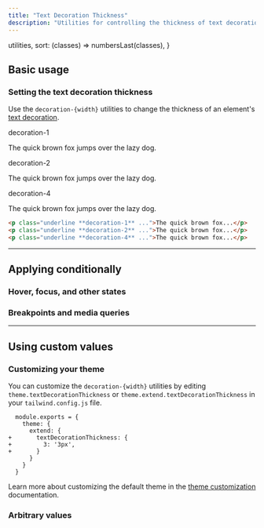 ```yaml
---
title: "Text Decoration Thickness"
description: "Utilities for controlling the thickness of text decorations."
---
```



  utilities,
  sort: (classes) => numbersLast(classes),
}

## Basic usage

### Setting the text decoration thickness

Use the `decoration-{width}` utilities to change the thickness of an element's [text decoration](/docs/text-decoration).

<Example>
  <div class="flex flex-col gap-8 text-slate-900 dark:text-slate-200">
    <div>
      <div class="font-medium text-sm text-slate-500 font-mono mb-3 dark:text-slate-400">decoration-1</div>
      <p class="text-lg font-medium underline decoration-1">The quick brown fox jumps over the lazy dog.</p>
    </div>
    <div>
      <div class="font-medium text-sm text-slate-500 font-mono mb-3 dark:text-slate-400">decoration-2</div>
      <p class="text-lg font-medium underline decoration-2">The quick brown fox jumps over the lazy dog.</p>
    </div>
    <div>
      <div class="font-medium text-sm text-slate-500 font-mono mb-3 dark:text-slate-400">decoration-4</div>
      <p class="text-lg font-medium underline decoration-4">The quick brown fox jumps over the lazy dog.</p>
    </div>
  </div>
</Example>

```html
<p class="underline **decoration-1** ...">The quick brown fox...</p>
<p class="underline **decoration-2** ...">The quick brown fox...</p>
<p class="underline **decoration-4** ...">The quick brown fox...</p>
```

---

## <Heading ignore>Applying conditionally</Heading>

### <Heading ignore>Hover, focus, and other states</Heading>

<HoverFocusAndOtherStates defaultClass="underline" featuredClass="decoration-4" element="p" />

### <Heading ignore>Breakpoints and media queries</Heading>

<BreakpointsAndMediaQueries defaultClass="underline" featuredClass="decoration-4" element="p" />

---

## Using custom values

### Customizing your theme

You can customize the `decoration-{width}` utilities by editing `theme.textDecorationThickness` or `theme.extend.textDecorationThickness` in your `tailwind.config.js` file.

```diff-js tailwind.config.js
  module.exports = {
    theme: {
      extend: {
+       textDecorationThickness: {
+         3: '3px',
+       }
      }
    }
  }
```

Learn more about customizing the default theme in the [theme customization](/docs/theme#customizing-the-default-theme) documentation.

### Arbitrary values

<ArbitraryValues property="text-decoration-thickness" featuredClass="decoration-[3px]" element="p" />
